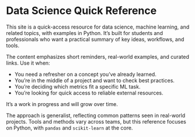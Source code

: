 # Data Science Quick Reference {.unnumbered}

This site is a quick-access resource for data science, machine learning, and related topics, with examples in Python. It's built for students and professionals who want a practical summary of key ideas, workflows, and tools.

The content emphasizes short reminders, real-world examples, and curated links. Use it when:

- You need a refresher on a concept you’ve already learned.  
- You're in the middle of a project and want to check best practices.  
- You’re deciding which metrics fit a specific ML task.  
- You're looking for quick access to reliable external resources.  

It’s a work in progress and will grow over time.

The approach is generalist, reflecting common patterns seen in real-world projects. Tools and methods vary across teams, but this reference focuses on Python, with `pandas` and `scikit-learn` at the core.
